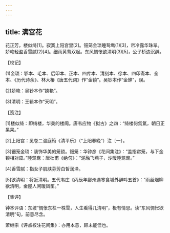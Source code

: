 ```yaml
---
---
---
```

title: 满宫花
---




花正芳，楼似绮[1]。寂寞上阳宫里[2]。钿笼金琐睡鸳鸯(1)[3]，帘冷露华珠翠。　　娇艳轻盈香雪腻(2)[4]。细雨黄莺双起。东风惆怅欲清明(3)[5]，公子桥边沉醉。





【校记】


(1)金琐：鄂本、毛本、后印本、正本、四库本、清刻本、徐本、四印斋本、全本、《历代诗余》、林大椿《唐五代词》作“金锁”。吴钞本作“金蝉”，误。

(2)娇艳：吴钞本作“娆艳”。

(3)清明：王辑本作“天明”。





【笺注】


[1]楼似绮：即绮楼，华美的楼阁。唐韦应物《拟古》之四：“绮楼何氛氲，朝日正杲杲。”

[2]上阳宫：见卷二温庭筠《清平乐》（“上阳春晚”）注〔一〕。

[3]钿笼金琐：装饰华美的笼锁。钿笼：华钟彦《花间集注》：“盖指帘笼，与下金锁相对应。”睡鸳鸯：唐杜甫《绝句》：“泥融飞燕子，沙暖睡鸳鸯。”

[4]香雪腻：指女子肌肤芬芳白皙润泽。

[5]欲清明：将近清明。五代韦庄《丙辰年鄜州遇寒食城外醉吟五首》：“雨丝烟柳欲清明，金屋人闲暖凤笙。”





【集评】


钟本评语：东坡“惆怅东栏一株雪，人生看得几清明”，极有情思。读“东风惆怅欲清明”句，前意尽含。

萧继宗《评点校注花间集》：亦用本意，顾未能佳也。